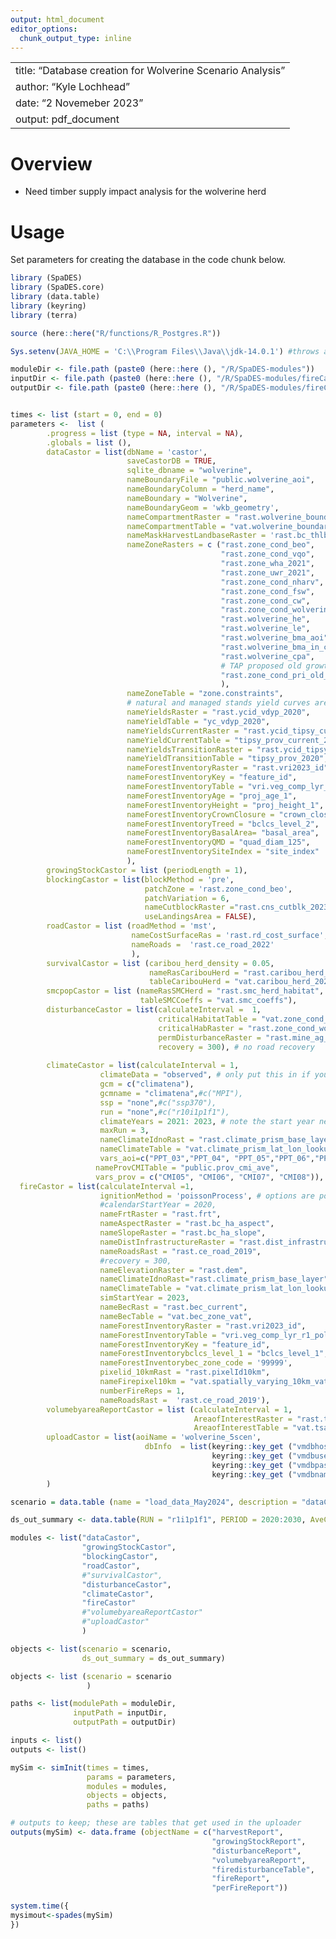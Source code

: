 ```yaml
---
output: html_document
editor_options: 
  chunk_output_type: inline
---
```

<!--
Copyright 2020 Province of British Columbia
 
Licensed under the Apache License, Version 2.0 (the "License");
you may not use this file except in compliance with the License.
You may obtain a copy of the License at
 
http://www.apache.org/licenses/LICENSE-2.0
 
Unless required by applicable law or agreed to in writing, software distributed under the License is distributed on an "AS IS" BASIS,
WITHOUT WARRANTIES OR CONDITIONS OF ANY KIND, either express or implied.
See the License for the specific language governing permissions and limitations under the License.-->

---
title: "Database creation for Wolverine Scenario Analysis"
author: "Kyle Lochhead"
date: "2 Novemeber 2023"
output: pdf_document
---

# Overview
-	Need timber supply impact analysis for the wolverine herd


# Usage
Set parameters for creating the database in the code chunk below.

```r
library (SpaDES)
library (SpaDES.core)
library (data.table)
library (keyring)
library (terra)

source (here::here("R/functions/R_Postgres.R"))

Sys.setenv(JAVA_HOME = 'C:\\Program Files\\Java\\jdk-14.0.1') #throws an error if pointing to different version of java (i.e., 32 vs 64 bit)

moduleDir <- file.path (paste0 (here::here (), "/R/SpaDES-modules"))
inputDir <- file.path (paste0 (here::here (), "/R/SpaDES-modules/fireCastor/inputs")) %>% reproducible::checkPath (create = TRUE)
outputDir <- file.path (paste0 (here::here (), "/R/SpaDES-modules/fireCastor/outputs")) %>% reproducible::checkPath (create = TRUE)


times <- list (start = 0, end = 0)
parameters <-  list (
        .progress = list (type = NA, interval = NA),
        .globals = list (),
        dataCastor = list(dbName = 'castor',
                          saveCastorDB = TRUE,
                          sqlite_dbname = "wolverine", 
                          nameBoundaryFile = "public.wolverine_aoi", 
                          nameBoundaryColumn = "herd_name", 
                          nameBoundary = "Wolverine", 
                          nameBoundaryGeom = 'wkb_geometry',
                          nameCompartmentRaster = "rast.wolverine_boundary", 
                          nameCompartmentTable = "vat.wolverine_boundary", 
                          nameMaskHarvestLandbaseRaster = 'rast.bc_thlb2022', 
                          nameZoneRasters = c ("rast.zone_cond_beo", 
                                               "rast.zone_cond_vqo", 
                                               "rast.zone_wha_2021", 
                                               "rast.zone_uwr_2021",  
                                               "rast.zone_cond_nharv", 
                                               "rast.zone_cond_fsw", 
                                               "rast.zone_cond_cw",
                                               "rast.zone_cond_wolverine_crit",
                                               "rast.wolverine_he",
                                               "rast.wolverine_le",
                                               "rast.wolverine_bma_aoi",
                                               "rast.wolverine_bma_in_cpa",
                                               "rast.wolverine_cpa",
                                               # TAP proposed old growth deferral areas
                                               "rast.zone_cond_pri_old_deferral"
                                               ),
                          nameZoneTable = "zone.constraints", 
                          # natural and managed stands yield curves are the same    
                          nameYieldsRaster = "rast.ycid_vdyp_2020", 
                          nameYieldTable = "yc_vdyp_2020", 
                          nameYieldsCurrentRaster = "rast.ycid_tipsy_current_2020",
                          nameYieldCurrentTable = "tipsy_prov_current_2020",
                          nameYieldsTransitionRaster = "rast.ycid_tipsy_prov_2020", 
                          nameYieldTransitionTable = "tipsy_prov_2020",  
                          nameForestInventoryRaster = "rast.vri2023_id", 
                          nameForestInventoryKey = "feature_id", 
                          nameForestInventoryTable = "vri.veg_comp_lyr_r1_poly2023",
                          nameForestInventoryAge = "proj_age_1",  
                          nameForestInventoryHeight = "proj_height_1",
                          nameForestInventoryCrownClosure = "crown_closure",                             
                          nameForestInventoryTreed = "bclcs_level_2",
                          nameForestInventoryBasalArea= "basal_area",
                          nameForestInventoryQMD = "quad_diam_125",
                          nameForestInventorySiteIndex = "site_index" 
                          ),
        growingStockCastor = list (periodLength = 1),
        blockingCastor = list(blockMethod = 'pre', 
                              patchZone = 'rast.zone_cond_beo',
                              patchVariation = 6,
                              nameCutblockRaster ="rast.cns_cutblk_2023",
                              useLandingsArea = FALSE),
        roadCastor = list (roadMethod = 'mst',
                           nameCostSurfaceRas = 'rast.rd_cost_surface',
                           nameRoads =  'rast.ce_road_2022'
                           ),
        survivalCastor = list (caribou_herd_density = 0.05, 
                               nameRasCaribouHerd = "rast.caribou_herd_20220725", 
                               tableCaribouHerd = "vat.caribou_herd_20220725"),
        smcpopCastor = list (nameRasSMCHerd = "rast.smc_herd_habitat", 
                             tableSMCCoeffs = "vat.smc_coeffs"),
        disturbanceCastor = list(calculateInterval =  1, 
                                 criticalHabitatTable = "vat.zone_cond_wolverine_crit",
                                 criticalHabRaster = "rast.zone_cond_wolverine_crit",
                                 permDisturbanceRaster = "rast.mine_ag_wind_rail",
                                 recovery = 300), # no road recovery
        
        climateCastor = list(calculateInterval = 1,
                    climateData = "observed", # only put this in if you want observed data
                    gcm = c("climatena"),
                    gcmname = "climatena",#c("MPI"), 
                    ssp = "none",#c("ssp370"),
                    run = "none",#c("r10i1p1f1"),
                    climateYears = 2021: 2023, # note the start year needs to be 2 yrs before your year of interest to calculate CMI3yr
                    maxRun = 3, 
                    nameClimateIdnoRast = "rast.climate_prism_base_layer",
                    nameClimateTable = "vat.climate_prism_lat_lon_lookup",
                    vars_aoi=c("PPT_03","PPT_04", "PPT_05","PPT_06","PPT_07", "PPT_08", "PPT_09","Tmax_04", "Tmax_05", "Tmax_06", "Tmax_07", "Tmax_08", "Tmax_09", "Tave_03","Tave_04", "Tave_05", "Tave_06", "Tave_07", "Tave_08", "Tave_09", "Tmin_03", "Tmin_04", "Tmin_05", "Tmin_06", "Tmin_07", "Tmin_08" ,"CMD_04", "CMD_05", "CMD_06", "CMD_07", "CMD_08", "CMI_03", "CMI_04", "CMI_05", "CMI_06", "CMI_07", "CMI_08", "CMI_09"),
                   nameProvCMITable = "public.prov_cmi_ave",
                   vars_prov = c("CMI05", "CMI06", "CMI07", "CMI08")),
  fireCastor = list(calculateInterval =1,
                    ignitionMethod = 'poissonProcess', # options are poissonProcess, historicalDist, static
                    #calendarStartYear = 2020,
                    nameFrtRaster = "rast.frt",
                    nameAspectRaster = "rast.bc_ha_aspect",
                    nameSlopeRaster = "rast.bc_ha_slope",
                    nameDistInfrastructureRaster = "rast.dist_infrastructure",
                    nameRoadsRast = "rast.ce_road_2019",
                    #recovery = 300,
                    nameElevationRaster = "rast.dem",
                    nameClimateIdnoRast="rast.climate_prism_base_layer",
                    nameClimateTable = "vat.climate_prism_lat_lon_lookup",
                    simStartYear = 2023,
                    nameBecRast = "rast.bec_current",
                    nameBecTable = "vat.bec_zone_vat",
                    nameForestInventoryRaster = "rast.vri2023_id",
                    nameForestInventoryTable = "vri.veg_comp_lyr_r1_poly2023",
                    nameForestInventoryKey = "feature_id",
                    nameForestInventorybclcs_level_1 = "bclcs_level_1",
                    nameForestInventorybec_zone_code = '99999',
                    pixelid_10kmRast = "rast.pixelId10km",
                    nameFirepixel10km = "vat.spatially_varying_10km_vat",
                    numberFireReps = 1,
                    nameRoadsRast =  'rast.ce_road_2019'),
        volumebyareaReportCastor = list (calculateInterval = 1,
                                         AreaofInterestRaster = "rast.tsa_aac_boundary",
                                         AreaofInterestTable = "vat.tsa_aac_boundary"),
        uploadCastor = list(aoiName = 'wolverine_5scen',
                              dbInfo  = list(keyring::key_get ("vmdbhost", keyring="postgreSQL"),
                                             keyring::key_get ("vmdbuser", keyring="postgreSQL"),
                                             keyring::key_get ("vmdbpass", keyring="postgreSQL"), 
                                             keyring::key_get ("vmdbname", keyring="postgreSQL")))
        )

scenario = data.table (name = "load_data_May2024", description = "dataCastor output")

ds_out_summary <- data.table(RUN = "r1i1p1f1", PERIOD = 2020:2030, AveCMI = -1)

modules <- list("dataCastor",
                "growingStockCastor",
                "blockingCastor", 
                "roadCastor",
                #"survivalCastor",
                "disturbanceCastor",
                "climateCastor",
                "fireCastor"
                #"volumebyareaReportCastor"
                #"uploadCastor"
                )

objects <- list(scenario = scenario,
                ds_out_summary = ds_out_summary)

objects <- list (scenario = scenario
                 )

paths <- list(modulePath = moduleDir,
              inputPath = inputDir,
              outputPath = outputDir)

inputs <- list()
outputs <- list()

mySim <- simInit(times = times, 
                 params = parameters, 
                 modules = modules,
                 objects = objects,
                 paths = paths)

# outputs to keep; these are tables that get used in the uploader
outputs(mySim) <- data.frame (objectName = c("harvestReport",
                                             "growingStockReport",
                                             "disturbanceReport",
                                             "volumebyareaReport",
                                             "firedisturbanceTable",
                                             "fireReport",
                                             "perFireReport"))

system.time({
mysimout<-spades(mySim)
})

```

